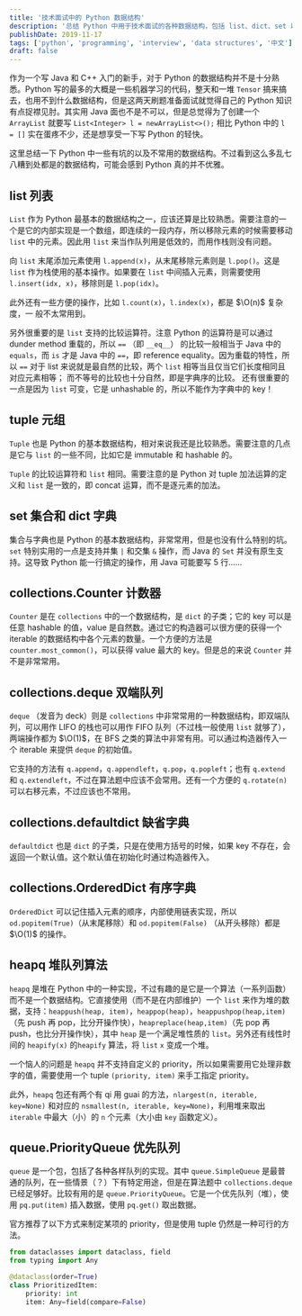 ```yaml
---
title: '技术面试中的 Python 数据结构'
description: '总结 Python 中用于技术面试的各种数据结构，包括 list、dict、set 以及 collections 模块中的高级数据结构。'
publishDate: 2019-11-17
tags: ['python', 'programming', 'interview', 'data structures', '中文']
draft: false
---
```


作为一个写 Java 和 C++ 入门的新手，对于 Python 的数据结构并不是十分熟悉。Python 写的最多的大概是一些机器学习的代码，整天和一堆 `Tensor` 搞来搞去，也用不到什么数据结构，但是这两天刷题准备面试就觉得自己的 Python 知识有点捉襟见肘。其实用 Java 面也不是不可以，但是总觉得为了创建一个 `ArrayList` 就要写 `List<Integer> l = newArrayList<>();` 相比 Python 中的 `l = []` 实在蛋疼不少，还是想享受一下写 Python 的轻快。

这里总结一下 Python 中一些有坑的以及不常用的数据结构。不过看到这么多乱七八糟到处都是的数据结构，可能会感到 Python 真的并不优雅。

## list 列表

`List` 作为 Python 最基本的数据结构之一，应该还算是比较熟悉。需要注意的一个是它的内部实现是一个数组，即连续的一段内存，所以移除元素的时候需要移动 `list` 中的元素。因此用 `list` 来当作队列用是低效的，而用作栈则没有问题。

向 `list` 末尾添加元素使用 `l.append(x)`，从末尾移除元素则是 `l.pop()`。这是 `list` 作为栈使用的基本操作。如果要在 `list` 中间插入元素，则需要使用`l.insert(idx, x)`，移除则是 `l.pop(idx)`。

此外还有一些方便的操作，比如 `l.count(x)`，`l.index(x)`，都是 $\O(n)$ 复杂度，一
般不太常用到。

另外很重要的是 `list` 支持的比较运算符。注意 Python 的运算符是可以通过 dunder method 重载的，所以 `==` （即 `__eq__`） 的比较一般相当于 Java 中的 `equals`，而 `is` 才是 Java 中的 `==`，即 reference equality。因为重载的特性，所以 `==` 对于 list 来说就是最自然的比较，两个 `list` 相等当且仅当它们长度相同且对应元素相等； 而不等号的比较也十分自然，即是字典序的比较。 还有很重要的一点是因为 `list` 可变，它是 unhashable 的，所以不能作为字典中的 key！

## tuple 元组

`Tuple` 也是 Python 的基本数据结构，相对来说我还是比较熟悉。需要注意的几点是它与 `list` 的一些不同，比如它是 immutable 和 hashable 的。

`Tuple` 的比较运算符和 `list` 相同。需要注意的是 Python 对 tuple 加法运算的定义和 `list` 是一致的，即 concat 运算，而不是逐元素的加法。

## set 集合和 dict 字典

集合与字典也是 Python 的基本数据结构，非常常用，但是也没有什么特别的坑。`set` 特别实用的一点是支持并集 `|` 和交集 `&` 操作，而 Java 的 `Set` 并没有原生支持。这导致 Python 能一行搞定的操作，用 Java 可能要写 5 行……

## collections.Counter 计数器

`Counter` 是在 `collections` 中的一个数据结构，是 `dict` 的子类；它的 key 可以是任意 hashable 的值，value 是自然数。通过它的构造器可以很方便的获得一个 iterable 的数据结构中各个元素的数量。一个方便的方法是 `counter.most_common()`，可以获得 value 最大的 key。但是总的来说 `Counter` 并不是非常常用。

## collections.deque 双端队列

`deque` （发音为 deck）则是 `collections` 中非常常用的一种数据结构，即双端队列，可以用作 LIFO 的栈也可以用作 FIFO 队列（不过栈一般使用 `list` 就够了），两端操作都为 $\O(1)$，在 BFS 之类的算法中非常有用。可以通过构造器传入一个 iterable 来提供 `deque` 的初始值。

它支持的方法有 `q.append`，`q.appendleft`，`q.pop`，`q.popleft`；也有 `q.extend` 和 `q.extendleft`，不过在算法题中应该不会常用。还有一个方便的 `q.rotate(n)` 可以右移元素，不过应该也不常用。

## collections.defaultdict 缺省字典

`defaultdict` 也是 `dict` 的子类，只是在使用方括号的时候，如果 key 不存在，会返回一个默认值。这个默认值在初始化时通过构造器传入。

## collections.OrderedDict 有序字典

`OrderedDict` 可以记住插入元素的顺序，内部使用链表实现，所以 `od.popitem(True)`（从末尾移除）和 `od.popitem(False)` （从开头移除）都是 $\O(1)$ 的操作。

## heapq 堆队列算法

`heapq` 是堆在 Python 中的一种实现，不过有趣的是它是一个算法（一系列函数）而不是一个数据结构。它直接使用（而不是在内部维护）一个 `list` 来作为堆的数据，支持：`heappush(heap, item)`，`heappop(heap)`，`heappushpop(heap,item)`（先 push 再 pop，比分开操作快），`heapreplace(heap,item)`（先 pop 再 push，也比分开操作快），其中 `heap` 是一个满足堆性质的 `list`。另外还有线性时间的 `heapify(x)` 的`heapify` 算法，将 `list` `x` 变成一个堆。

一个恼人的问题是 `heapq` 并不支持自定义的 priority，所以如果需要用它处理非数字的值，需要使用一个 tuple `(priority, item)` 来手工指定 priority。

此外，`heapq` 包还有两个有 qi 用 guai 的方法，`nlargest(n, iterable, key=None)` 和对应的 `nsmallest(n, iterable, key=None)`，利用堆来取出 `iterable` 中最大（小）的 `n` 个元素（大小由 `key` 函数定义）。

## queue.PriorityQueue 优先队列

`queue` 是一个包，包括了各种各样队列的实现。其中 `queue.SimpleQueue` 是最普通的队列，在一些情景（？）下有特定用途，但是在算法题中 `collections.deque` 已经足够好。比较有用的是 `queue.PriorityQueue`。它是一个优先队列（堆），使用 `pq.put(item)` 插入数据，使用 `pq.get()` 取出数据。

官方推荐了以下方式来制定某项的 priority，但是使用 tuple 仍然是一种可行的方法。

```python {6}
from dataclasses import dataclass, field
from typing import Any

@dataclass(order=True)
class PrioritizedItem:
    priority: int
    item: Any=field(compare=False)
```

